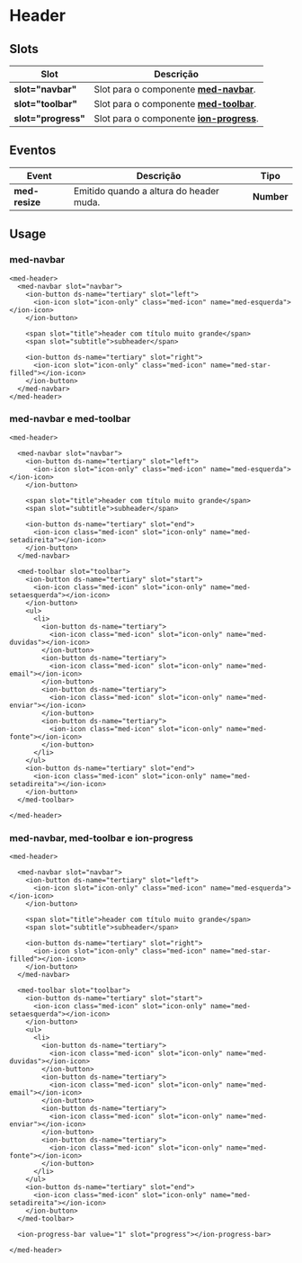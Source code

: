 
<Meta title="Components/Global/Header/Usage" />

# Header

## Slots

| Slot                | Descrição                                                                                                                                    |
| ------------------- | -------------------------------------------------------------------------------------------------------------------------------------------- |
| **slot="navbar"**   | Slot para o componente **[med-navbar](http://desenv.ordomederi.com/templarios/?path=/story/components-global-navbar--default)**.         |
| **slot="toolbar"**  | Slot para o componente **[med-toolbar](http://desenv.ordomederi.com/templarios/?path=/story/components-global-toolbar--default)**.       |
| **slot="progress"** | Slot para o componente **[ion-progress](http://desenv.ordomederi.com/templarios/?path=/story/components-global-progress-bar--default)**. |

## Eventos

| Event           | Descrição                               | Tipo       |
| --------------- | --------------------------------------- | ---------- |
| **med-resize**  | Emitido quando a altura do header muda. | **Number** |

## Usage

### med-navbar

```
<med-header>
  <med-navbar slot="navbar">
    <ion-button ds-name="tertiary" slot="left">
      <ion-icon slot="icon-only" class="med-icon" name="med-esquerda"></ion-icon>
    </ion-button>

    <span slot="title">header com título muito grande</span>
    <span slot="subtitle">subheader</span>

    <ion-button ds-name="tertiary" slot="right">
      <ion-icon slot="icon-only" class="med-icon" name="med-star-filled"></ion-icon>
    </ion-button>
  </med-navbar>
</med-header>
```

### med-navbar e med-toolbar

```
<med-header>

  <med-navbar slot="navbar">
    <ion-button ds-name="tertiary" slot="left">
      <ion-icon slot="icon-only" class="med-icon" name="med-esquerda"></ion-icon>
    </ion-button>

    <span slot="title">header com título muito grande</span>
    <span slot="subtitle">subheader</span>

    <ion-button ds-name="tertiary" slot="end">
      <ion-icon class="med-icon" slot="icon-only" name="med-setadireita"></ion-icon>
    </ion-button>
  </med-navbar>

  <med-toolbar slot="toolbar">
    <ion-button ds-name="tertiary" slot="start">
      <ion-icon class="med-icon" slot="icon-only" name="med-setaesquerda"></ion-icon>
    </ion-button>
    <ul>
      <li>
        <ion-button ds-name="tertiary">
          <ion-icon class="med-icon" slot="icon-only" name="med-duvidas"></ion-icon>
        </ion-button>
        <ion-button ds-name="tertiary">
          <ion-icon class="med-icon" slot="icon-only" name="med-email"></ion-icon>
        </ion-button>
        <ion-button ds-name="tertiary">
          <ion-icon class="med-icon" slot="icon-only" name="med-enviar"></ion-icon>
        </ion-button>
        <ion-button ds-name="tertiary">
          <ion-icon class="med-icon" slot="icon-only" name="med-fonte"></ion-icon>
        </ion-button>
      </li>
    </ul>
    <ion-button ds-name="tertiary" slot="end">
      <ion-icon class="med-icon" slot="icon-only" name="med-setadireita"></ion-icon>
    </ion-button>
  </med-toolbar>

</med-header>
```

### med-navbar, med-toolbar e ion-progress

```
<med-header>

  <med-navbar slot="navbar">
    <ion-button ds-name="tertiary" slot="left">
      <ion-icon slot="icon-only" class="med-icon" name="med-esquerda"></ion-icon>
    </ion-button>

    <span slot="title">header com título muito grande</span>
    <span slot="subtitle">subheader</span>

    <ion-button ds-name="tertiary" slot="right">
      <ion-icon slot="icon-only" class="med-icon" name="med-star-filled"></ion-icon>
    </ion-button>
  </med-navbar>

  <med-toolbar slot="toolbar">
    <ion-button ds-name="tertiary" slot="start">
      <ion-icon class="med-icon" slot="icon-only" name="med-setaesquerda"></ion-icon>
    </ion-button>
    <ul>
      <li>
        <ion-button ds-name="tertiary">
          <ion-icon class="med-icon" slot="icon-only" name="med-duvidas"></ion-icon>
        </ion-button>
        <ion-button ds-name="tertiary">
          <ion-icon class="med-icon" slot="icon-only" name="med-email"></ion-icon>
        </ion-button>
        <ion-button ds-name="tertiary">
          <ion-icon class="med-icon" slot="icon-only" name="med-enviar"></ion-icon>
        </ion-button>
        <ion-button ds-name="tertiary">
          <ion-icon class="med-icon" slot="icon-only" name="med-fonte"></ion-icon>
        </ion-button>
      </li>
    </ul>
    <ion-button ds-name="tertiary" slot="end">
      <ion-icon class="med-icon" slot="icon-only" name="med-setadireita"></ion-icon>
    </ion-button>
  </med-toolbar>

  <ion-progress-bar value="1" slot="progress"></ion-progress-bar>

</med-header>
```
